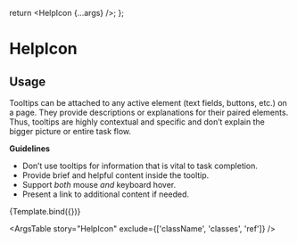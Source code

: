 
<Meta title="Elements/Tooltip/Help Icon" component={HelpIcon} />

  return <HelpIcon {...args} />;
};

# HelpIcon

## Usage

Tooltips can be attached to any active element (text fields, buttons, etc.) on a page. They provide descriptions or explanations for their paired elements. Thus, tooltips are highly contextual and specific and don’t explain the bigger picture or entire task flow.

**Guidelines**

- Don’t use tooltips for information that is vital to task completion.
- Provide brief and helpful content inside the tooltip.
- Support _both_ mouse _and_ keyboard hover.
- Present a link to additional content if needed.

<Canvas>
  <Story
    name="HelpIcon"
    args={{
      text: 'Hello World',
      tooltipPosition: 'bottom',
    }}
    argTypes={{
      text: {
        description: 'Tooltip text.',
      },
      isError: {
        description: 'Changes the icon to an error icon.',
      },
      leaveDelay: {
        description: 'Delay hiding the tooltip.',
      },
    }}
  >
    {Template.bind({})}
  </Story>
</Canvas>

<ArgsTable story="HelpIcon" exclude={['className', 'classes', 'ref']} />
